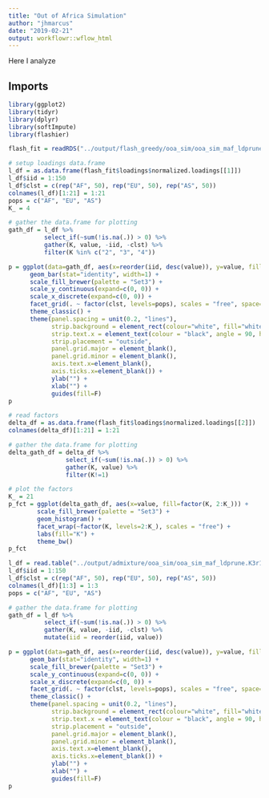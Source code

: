 ```yaml
---
title: "Out of Africa Simulation"
author: "jhmarcus"
date: "2019-02-21"
output: workflowr::wflow_html
---
```


Here I analyze

## Imports

```r
library(ggplot2)
library(tidyr)
library(dplyr)
library(softImpute)
library(flashier)
```

```r
flash_fit = readRDS("../output/flash_greedy/ooa_sim/ooa_sim_maf_ldprune.rds")
```

```r
# setup loadings data.frame
l_df = as.data.frame(flash_fit$loadings$normalized.loadings[[1]])
l_df$iid = 1:150
l_df$clst = c(rep("AF", 50), rep("EU", 50), rep("AS", 50))
colnames(l_df)[1:21] = 1:21
pops = c("AF", "EU", "AS")
K_ = 4

# gather the data.frame for plotting
gath_df = l_df %>%
          select_if(~sum(!is.na(.)) > 0) %>%
          gather(K, value, -iid, -clst) %>% 
          filter(K %in% c("2", "3", "4")) 

p = ggplot(data=gath_df, aes(x=reorder(iid, desc(value)), y=value, fill=factor(K))) + 
      geom_bar(stat="identity", width=1) +  
      scale_fill_brewer(palette = "Set3") + 
      scale_y_continuous(expand=c(0, 0)) +
      scale_x_discrete(expand=c(0, 0)) +
      facet_grid(. ~ factor(clst, levels=pops), scales = "free", space="free", switch="both") + 
      theme_classic() +
      theme(panel.spacing = unit(0.2, "lines"), 
            strip.background = element_rect(colour="white", fill="white"),
            strip.text.x = element_text(colour = "black", angle = 90, hjust = 1.1), 
            strip.placement = "outside", 
            panel.grid.major = element_blank(), 
            panel.grid.minor = element_blank(),
            axis.text.x=element_blank(), 
            axis.ticks.x=element_blank()) + 
            ylab("") + 
            xlab("") + 
            guides(fill=F)
p
```

```r
# read factors
delta_df = as.data.frame(flash_fit$loadings$normalized.loadings[[2]])
colnames(delta_df)[1:21] = 1:21

# gather the data.frame for plotting
delta_gath_df = delta_df %>% 
                select_if(~sum(!is.na(.)) > 0) %>%
                gather(K, value) %>%
                filter(K!=1)

# plot the factors
K_ = 21
p_fct = ggplot(delta_gath_df, aes(x=value, fill=factor(K, 2:K_))) + 
        scale_fill_brewer(palette = "Set3") +
        geom_histogram() + 
        facet_wrap(~factor(K, levels=2:K_), scales = "free") + 
        labs(fill="K") + 
        theme_bw()
p_fct
```

```r
l_df = read.table("../output/admixture/ooa_sim/ooa_sim_maf_ldprune.K3r1.Q", sep=" ", header=F)
l_df$iid = 1:150
l_df$clst = c(rep("AF", 50), rep("EU", 50), rep("AS", 50))
colnames(l_df)[1:3] = 1:3
pops = c("AF", "EU", "AS")

# gather the data.frame for plotting
gath_df = l_df %>% 
          select_if(~sum(!is.na(.)) > 0) %>%
          gather(K, value, -iid, -clst) %>% 
          mutate(iid = reorder(iid, value))

p = ggplot(data=gath_df, aes(x=reorder(iid, desc(value)), y=value, fill=factor(K, levels=1:3))) + 
      geom_bar(stat="identity", width=1) +  
      scale_fill_brewer(palette = "Set3") + 
      scale_y_continuous(expand=c(0, 0)) +
      scale_x_discrete(expand=c(0, 0)) +
      facet_grid(. ~ factor(clst, levels=pops), scales = "free", space="free", switch="both") + 
      theme_classic() +
      theme(panel.spacing = unit(0.2, "lines"), 
            strip.background = element_rect(colour="white", fill="white"),
            strip.text.x = element_text(colour = "black", angle = 90, hjust = 1.1), 
            strip.placement = "outside", 
            panel.grid.major = element_blank(), 
            panel.grid.minor = element_blank(),
            axis.text.x=element_blank(), 
            axis.ticks.x=element_blank()) + 
            ylab("") + 
            xlab("") + 
            guides(fill=F)
p
```
